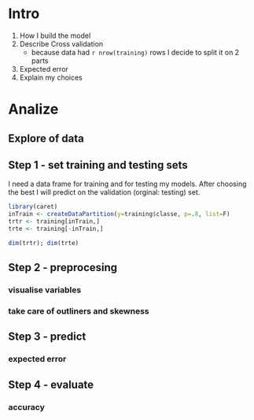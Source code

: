 # Intro

1. How I build the model
1. Describe Cross validation
    * because data had `r nrow(training)` rows I decide to split it on 2 parts
1. Expected error
1. Explain my choices

# Analize

## Explore of data



## Step 1 - set training and testing sets

I need a data frame for training and for testing my models. After choosing the best I will predict on the validation (orginal: testing) set.

```r
library(caret)
inTrain <- createDataPartition(y=training$classe, p=.8, list=F)
trtr <- training[inTrain,]
trte <- training[-inTrain,]

dim(trtr); dim(trte)
```
 
## Step 2 - preprocesing

### visualise variables 

### take care of outliners and skewness

## Step 3 - predict

###  expected error 

## Step 4 - evaluate 

### accuracy 
 